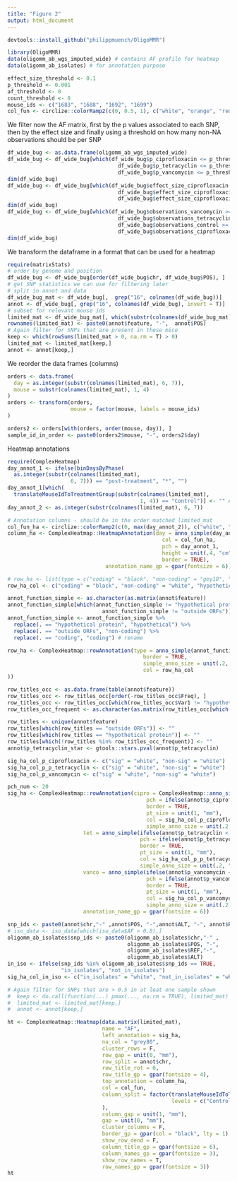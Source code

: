 ```yaml
---
title: "Figure 2"
output: html_document
---
```


```r
devtools::install_github("philippmuench/OligoMMR")
```

```r
library(OligoMMR)
data(oligomm_ab_wgs_imputed_wide) # contains AF profile for heatmap
data(oligomm_ab_isolates) # for annotation purpose
```

```r
effect_size_threshold <- 0.1
p_threshold <- 0.001
af_threshold <- 0
count_threshold <- 8
mouse_ids <- c("1683", "1688", "1692", "1699")
col_fun <- circlize::colorRamp2(c(0, 0.5, 1), c("white", "orange", "red"))
```

We filter now the AF matrix, first by the p values associated to each SNP, then by the effect size and finally using a threshold on how many non-NA observations should be per SNP

```r
df_wide_bug <- as.data.frame(oligomm_ab_wgs_imputed_wide)
df_wide_bug <- df_wide_bug[which(df_wide_bug$p_ciprofloxacin <= p_threshold |
                                   df_wide_bug$p_tetracyclin <= p_threshold |
                                   df_wide_bug$p_vancomycin <= p_threshold ),]
dim(df_wide_bug)
df_wide_bug <- df_wide_bug[which(df_wide_bug$effect_size_ciprofloxacin >= effect_size_threshold |
                                   df_wide_bug$effect_size_ciprofloxacin >= effect_size_threshold |
                                   df_wide_bug$effect_size_ciprofloxacin >= effect_size_threshold ),]
dim(df_wide_bug)
df_wide_bug <- df_wide_bug[which(df_wide_bug$observations_vancomycin >= count_threshold &
                                   df_wide_bug$observations_tetracyclin >= count_threshold &
                                   df_wide_bug$observations_control >= count_threshold &
                                   df_wide_bug$observations_ciprofloxacin >= count_threshold ),]
dim(df_wide_bug)
```
We transform the dataframe in a format that can be used for a heatmap
```r
require(matrixStats)
# order by genome and position 
df_wide_bug <- df_wide_bug[order(df_wide_bug$chr, df_wide_bug$POS), ]
# get SNP statistics we can use for filtering later
# split in annot and data
df_wide_bug_mat <- df_wide_bug[,  grep("16", colnames(df_wide_bug))]
annot <- df_wide_bug[, grep("16", colnames(df_wide_bug), invert = T)]
# subset for relevant mouse ids
limited_mat <- df_wide_bug_mat[, which(substr(colnames(df_wide_bug_mat), 1, 4) %in% mouse_ids)]
rownames(limited_mat) <- paste0(annot$feature, "-",  annot$POS)
# Again filter for SNPs that are present in these mice
keep <- which(rowSums(limited_mat > 0, na.rm = T) > 0)
limited_mat <- limited_mat[keep,]
annot <- annot[keep,]
```

We reorder the data frames (columns)
```r
orders <- data.frame(
  day = as.integer(substr(colnames(limited_mat), 6, 7)),
  mouse = substr(colnames(limited_mat), 1, 4)
)
orders <- transform(orders,
                    mouse = factor(mouse, labels = mouse_ids)
)

orders2 <- orders[with(orders, order(mouse, day)), ]
sample_id_in_order <- paste0(orders2$mouse, "-", orders2$day)
```

Heatmap annotations

```r
require(ComplexHeatmap)
day_annot_1 <- ifelse(binDaysByPhase(
  as.integer(substr(colnames(limited_mat),
                    6, 7))) == "post-treatment", "*", "")
day_annot_1[which(
  translateMouseIdToTreatmentGroup(substr(colnames(limited_mat),
                                          1, 4)) == "Control")] <- "" # Reset arrows for control
day_annot_2 <- as.integer(substr(colnames(limited_mat), 6, 7))

# Annotation columns - should be in the order matched limited_mat
col_fun_ha <- circlize::colorRamp2(c(0, max(day_annot_2)), c("white", "grey50"))
column_ha <- ComplexHeatmap::HeatmapAnnotation(day = anno_simple(day_annot_2,
                                                 col = col_fun_ha,
                                                 pch = day_annot_1,
                                                 height = unit(.4, "cm"),
                                                 border = TRUE),
                               annotation_name_gp = gpar(fontsize = 6))

# row_ha <- list(type = c("coding" = "black", "non-coding" = "gey10", "hypothetical" = "gey50"))
row_ha_col <- c("coding" = "black", "non-coding" = "white", "hypothetical" = "grey50")

annot_function_simple <- as.character(as.matrix(annot$feature))
annot_function_simple[which(annot_function_simple != "hypothetical protein" &
                              annot_function_simple != "outside ORFs")] <- "coding"
annot_function_simple <- annot_function_simple %>%
  replace(. == "hypothetical protein", "hypothetical") %>%
  replace(. == "outside ORFs", "non-coding") %>%
  replace(. == "coding", "coding") # rename

row_ha <- ComplexHeatmap::rowAnnotation(type = anno_simple(annot_function_simple,
                                           border = TRUE,
                                           simple_anno_size = unit(.2, "cm"),
                                           col = row_ha_col
))

row_titles_occ <- as.data.frame(table(annot$feature))
row_titles_occ <- row_titles_occ[order(-row_titles_occ$Freq), ]
row_titles_occ <- row_titles_occ[which(row_titles_occ$Var1 != "hypothetical protein" & row_titles_occ$Var1 != "outside ORFs"), ]
row_titles_occ_frequent <- as.character(as.matrix(row_titles_occ[which(row_titles_occ$Freq >= 5), ]$Var1))

row_titles <- unique(annot$feature)
row_titles[which(row_titles == "outside ORFs")] <- ""
row_titles[which(row_titles == "hypothetical protein")] <- ""
row_titles[which(!row_titles %in% row_titles_occ_frequent)] <- ""
annot$p_tetracyclin_star <- gtools::stars.pval(annot$p_tetracyclin)

sig_ha_col_p_ciprofloxacin <- c("sig" = "white", "non-sig" = "white")
sig_ha_col_p_p_tetracyclin <- c("sig" = "white", "non-sig" = "white")
sig_ha_col_p_vancomycin <- c("sig" = "white", "non-sig" = "white")

pch_num <- 20
sig_ha <- ComplexHeatmap::rowAnnotation(cipro = ComplexHeatmap::anno_simple(ifelse(annot$p_ciprofloxacin < 0.05, "sig", "non-sig"),
                                            pch = ifelse(annot$p_ciprofloxacin < 0.05, pch_num, NA),
                                            border = TRUE,
                                            pt_size = unit(1, "mm"),
                                            col = sig_ha_col_p_ciprofloxacin,
                                            simple_anno_size = unit(.2, "cm")),
                        tet = anno_simple(ifelse(annot$p_tetracyclin < 0.05, "sig", "non-sig"),
                                          pch = ifelse(annot$p_tetracyclin < 0.05, pch_num, NA),
                                          border = TRUE,
                                          pt_size = unit(1, "mm"),
                                          col = sig_ha_col_p_p_tetracyclin,
                                          simple_anno_size = unit(.2, "cm")),
                        vanco = anno_simple(ifelse(annot$p_vancomycin < 0.05, "sig", "non-sig"),
                                            pch = ifelse(annot$p_vancomycin < 0.05, pch_num, NA),
                                            border = TRUE,
                                            pt_size = unit(1, "mm"),
                                            col = sig_ha_col_p_vancomycin,
                                            simple_anno_size = unit(.2, "cm")),
                        annotation_name_gp = gpar(fontsize = 6))

snp_ids <- paste0(annot$chr,"-" ,annot$POS, "-",annot$ALT, "-", annot$REF)
# iso_data <- iso_data[which(iso_data$AF > 0.8),]
oligomm_ab_isolates$snp_ids <- paste0(oligomm_ab_isolates$chr,"-" ,
                                      oligomm_ab_isolates$POS, "-", 
                                      oligomm_ab_isolates$REF,"-",
                                      oligomm_ab_isolates$ALT)
in_iso <- ifelse(snp_ids %in% oligomm_ab_isolates$snp_ids == TRUE,
                 "in_isolates", "not_in_isolates")
sig_ha_col_in_iso <- c("in_isolates" = "white", "not_in_isolates" = "white")
```


```r
# Again filter for SNPs that are > 0.5 in at leat one sample shown
#  keep <- do.call(function(...) pmax(..., na.rm = TRUE), limited_mat) > 0.25
#  limited_mat <- limited_mat[keep,]
#  annot <- annot[keep,]
```

```r
ht <- ComplexHeatmap::Heatmap(data.matrix(limited_mat),
                              name = "AF",
                              left_annotation = sig_ha,
                              na_col = "grey80",
                              cluster_rows = F,
                              row_gap = unit(0, "mm"),
                              row_split = annot$chr,
                              row_title_rot = 0,
                              row_title_gp = gpar(fontsize = 4),
                              top_annotation = column_ha,
                              col = col_fun,
                              column_split = factor(translateMouseIdToTreatmentGroup(substr(colnames(limited_mat), 1, 4)),
                                                    levels = c("Control", "Ciprofloxacin", "Tetracyclin", "Vancomycin")
                              ),
                              column_gap = unit(1, "mm"),
                              gap = unit(0, "mm"),
                              cluster_columns = F,
                              border_gp = gpar(col = "black", lty = 1),
                              show_row_dend = F,
                              column_title_gp = gpar(fontsize = 6),
                              column_names_gp = gpar(fontsize = 3),
                              show_row_names = T,
                              row_names_gp = gpar(fontsize = 3))
ht
```
